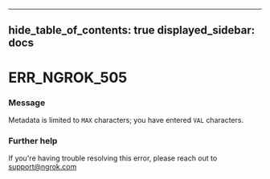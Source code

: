 

---
hide_table_of_contents: true
displayed_sidebar: docs
---


# ERR_NGROK_505

### Message
Metadata is limited to `MAX` characters; you have entered `VAL` characters.

<ErrorDetails />



### Further help
If you're having trouble resolving this error, please reach out to [support@ngrok.com](mailto:support@ngrok.com?subject=Help%20with%20ERR_NGROK_505)

